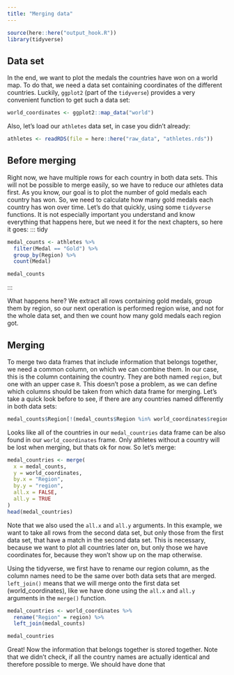 ```yaml
---
title: "Merging data"
---
```


```r
source(here::here("output_hook.R"))
library(tidyverse)
```

## Data set

In the end, we want to plot the medals the countries have won on a world map. To do that, we need a data set containing coordinates of the different countries. Luckily, `ggplot2` (part of the `tidyverse`) provides a very convenient function to get such a data set:

```r
world_coordinates <- ggplot2::map_data("world")
```

Also, let's load our `athletes` data set, in case you didn't already:

```r
athletes <- readRDS(file = here::here("raw_data", "athletes.rds"))
```

## Before merging

Right now, we have multiple rows for each country in both data sets. This will not be possible to merge easily, so we have to reduce our athletes data first. As you know, our goal is to plot the number of gold medals each country has won. So, we need to calculate how many gold medals each country has won over time. Let's do that quickly, using some `tidyverse` functions. It is not especially important you understand and know everything that happens here, but we need it for the next chapters, so here it goes: ::: tidy

```r
medal_counts <- athletes %>%
  filter(Medal == "Gold") %>%
  group_by(Region) %>%
  count(Medal) 

medal_counts
```

:::

What happens here? We extract all rows containing gold medals, group them by region, so our next operation is performed region wise, and not for the whole data set, and then we count how many gold medals each region got.

## Merging

To merge two data frames that include information that belongs together, we need a common column, on which we can combine them. In our case, this is the column containing the country. They are both named `region`, but one with an upper case `R`. This doesn't pose a problem, as we can define which columns should be taken from which data frame for merging. Let's take a quick look before to see, if there are any countries named differently in both data sets:

```r
medal_counts$Region[!(medal_counts$Region %in% world_coordinates$region)]
```

Looks like all of the countries in our `medal_countries` data frame can be also found in our `world_coordinates` frame. Only athletes without a country will be lost when merging, but thats ok for now. So let's merge:

```r
medal_countries <- merge(
  x = medal_counts,
  y = world_coordinates,
  by.x = "Region",
  by.y = "region",
  all.x = FALSE,
  all.y = TRUE
)
head(medal_countries)

```

Note that we also used the `all.x` and `all.y` arguments. In this example, we want to take all rows from the second data set, but only those from the first data set, that have a match in the second data set. This is necessary, because we want to plot all countries later on, but only those we have coordinates for, because they won't show up on the map otherwise.

Using the tidyverse, we first have to rename our region column, as the column names need to be the same over both data sets that are merged. `left_join()` means that we will merge onto the first data set (world_coordinates), like we have done using the `all.x` and `all.y` arguments in the `merge()` function.

::: tidy
```r
medal_countries <- world_coordinates %>%
  rename("Region" = region) %>%
  left_join(medal_counts)

medal_countries
```
:::

Great! Now the information that belongs together is stored together. Note that we didn't check, if all the country names are actually identical and therefore possible to merge. We should have done that
